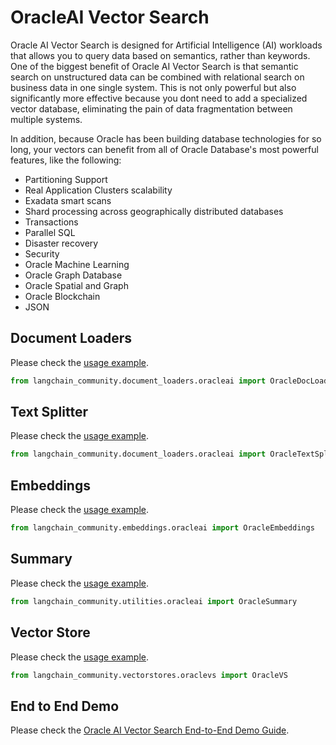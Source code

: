 # OracleAI Vector Search
Oracle AI Vector Search is designed for Artificial Intelligence (AI) workloads that allows you to query data based on semantics, rather than keywords. One of the biggest benefit of Oracle AI Vector Search is that semantic search on unstructured data can be combined with relational search on business data in one single system.
This is not only powerful but also significantly more effective because you dont need to add a specialized vector database, eliminating the pain of data fragmentation between multiple systems.

In addition, because Oracle has been building database technologies for so long, your vectors can benefit from all of Oracle Database's most powerful features, like the following:

 * Partitioning Support
 * Real Application Clusters scalability
 * Exadata smart scans
 * Shard processing across geographically distributed databases
 * Transactions
 * Parallel SQL
 * Disaster recovery
 * Security
 * Oracle Machine Learning
 * Oracle Graph Database
 * Oracle Spatial and Graph
 * Oracle Blockchain
 * JSON


## Document Loaders

Please check the [usage example](/docs/integrations/document_loaders/oracleai).

```python
from langchain_community.document_loaders.oracleai import OracleDocLoader
```

## Text Splitter

Please check the [usage example](/docs/integrations/document_loaders/oracleai).

```python
from langchain_community.document_loaders.oracleai import OracleTextSplitter
```

## Embeddings

Please check the [usage example](/docs/integrations/text_embedding/oracleai).

```python
from langchain_community.embeddings.oracleai import OracleEmbeddings
```

## Summary

Please check the [usage example](/docs/integrations/tools/oracleai).

```python
from langchain_community.utilities.oracleai import OracleSummary
```

## Vector Store

Please check the [usage example](/docs/integrations/vectorstores/oracle).

```python
from langchain_community.vectorstores.oraclevs import OracleVS
```

## End to End Demo

Please check the [Oracle AI Vector Search End-to-End Demo Guide](https://github.com/langchain-ai/langchain/blob/master/cookbook/oracleai_demo).

